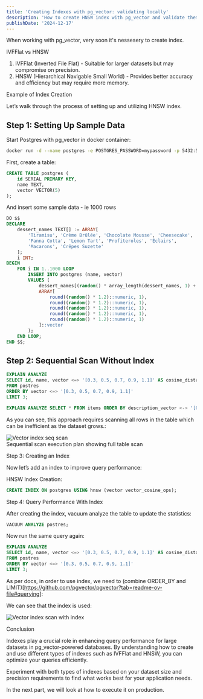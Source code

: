 ```yaml
---
title: 'Creating Indexes with pg_vector: validating locally'
description: 'How to create HNSW index with pg_vector and validate them locally'
publishDate: '2024-12-17'
---
```



When working with pg_vector, very soon it's nessesery to create index.

IVFFlat vs HNSW

1. IVFFlat (Inverted File Flat) - Suitable for larger datasets but may compromise on precision.
2. HNSW (Hierarchical Navigable Small World) - Provides better accuracy and efficiency but may require more memory.

Example of Index Creation

Let’s walk through the process of setting up and utilizing HNSW index.

## Step 1: Setting Up Sample Data

Start Postgres with pg_vector in docker container:

```sh
docker run -d --name postgres -e POSTGRES_PASSWORD=mypassword -p 5432:5432 pgvector/pgvector:pg17
```

First, create a table:

```sql
CREATE TABLE postgres (
    id SERIAL PRIMARY KEY,
    name TEXT,
    vector VECTOR(5)
);
```

And insert some sample data - ie 1000 rows

```SQL
DO $$
DECLARE
    dessert_names TEXT[] := ARRAY[
        'Tiramisu', 'Crème Brûlée', 'Chocolate Mousse', 'Cheesecake',
        'Panna Cotta', 'Lemon Tart', 'Profiteroles', 'Éclairs',
        'Macarons', 'Crêpes Suzette'
    ];
    i INT;
BEGIN
    FOR i IN 1..1000 LOOP
        INSERT INTO postgres (name, vector)
        VALUES (
            dessert_names[(random() * array_length(dessert_names, 1) + 1)::INT],
            ARRAY[
                round((random() * 1.2)::numeric, 1),
                round((random() * 1.2)::numeric, 1),
                round((random() * 1.2)::numeric, 1),
                round((random() * 1.2)::numeric, 1),
                round((random() * 1.2)::numeric, 1)
            ]::vector
        );
    END LOOP;
END $$;
```

## Step 2: Sequential Scan Without Index

```sql
EXPLAIN ANALYZE
SELECT id, name, vector <=> '[0.3, 0.5, 0.7, 0.9, 1.1]' AS cosine_distance
FROM postres
ORDER BY vector <=> '[0.3, 0.5, 0.7, 0.9, 1.1]'
LIMIT 3;
```


```sql
EXPLAIN ANALYZE SELECT * FROM items ORDER BY description_vector <-> '[0.2, 0.3, 0.4]' LIMIT 1;
```

As you can see, this approach requires scanning all rows in the table which can be inefficient as the dataset grows.:

<Image src={vectorIndexSeqScan} alt="Vector index seq scan" />
<figcaption>Sequential scan execution plan showing full table scan</figcaption>


Step 3: Creating an Index

Now let’s add an index to improve query performance:

HNSW Index Creation:

```sql
CREATE INDEX ON postgres USING hnsw (vector vector_cosine_ops);
```

Step 4: Query Performance With Index

After creating the index, vacuum analyze the table to update the statistics:

```sql
VACUUM ANALYZE postres;
```

Now run the same query again:

```sql
EXPLAIN ANALYZE
SELECT id, name, vector <=> '[0.3, 0.5, 0.7, 0.9, 1.1]' AS cosine_distance
FROM postres
ORDER BY vector <=> '[0.3, 0.5, 0.7, 0.9, 1.1]'
LIMIT 3;
```

As per docs, in order to use index, we need to (combine ORDER_BY and LIMIT)[https://github.com/pgvector/pgvector?tab=readme-ov-file#querying]:

We can see that the index is used:

<Image src={vectorIndexSeqScanWithIndex} alt="Vector index scan with index" />

Conclusion

Indexes play a crucial role in enhancing query performance for large datasets in pg_vector-powered databases. By understanding how to create and use different types of indexes such as IVFFlat and HNSW, you can optimize your queries efficiently.

Experiment with both types of indexes based on your dataset size and precision requirements to find what works best for your application needs.

In the next part, we will look at how to execute it on production.
